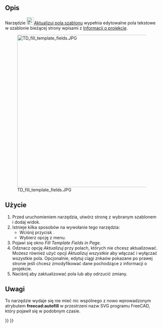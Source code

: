 <languages/>

{{Docnav/pl
|[[TechDraw_PageTemplate/pl|Wstaw nową stronę przy użyciu szablonu]]
|[[TechDraw_RedrawPage/pl|Przerysuj stronę]]
|[[TechDraw_Workbench/pl|środowisko pracy Rysunek Techniczny]]
|IconL=TechDraw_PageTemplate.svg
|IconR=TechDraw_RedrawPage.svg
|IconC=Workbench_TechDraw.svg
}}

{{GuiCommand/pl
|Name=TechDraw FillTemplateFields
|Name/pl=Rysunek Techniczny: Aktualizuj pola szablonu
|MenuLocation=Rysunek Techniczny → Strona → Aktualizuj pola szablonu
|Workbenches=[[TechDraw_Workbench/pl|Rysunek Techniczny]]
|Version=1.0
|SeeAlso=
}}

<span id="Description"></span>
==Opis==

Narzędzie [[Image:TechDraw_FillTemplateFields.svg|24px]][[TechDraw_FillTemplateFields/pl|Aktualizuj pola szablonu]] wypełnia edytowalne pola tekstowe w szablonie bieżącej strony wpisami z [[Std_ProjectInfo/pl|Informacji o projekcie]].

[[Image:TD_fill_template_fields.JPG|500px]]

<span id="Usage"></span>
==Użycie==

# Przed uruchomieniem narzędzia, utwórz stronę z wybranym szablonem i dodaj widok.
# Istnieje kilka sposobów na wywołanie tego narzędzia:
#* Wciśnij przycisk {{Button|[[Image:TechDraw_FillTemplateFields.svg|16px]] [[TechDraw_FillTemplateFields/pl|Aktualizuj pola szablonu]]}}.
#* Wybierz opcję {{MenuCommand|Rysunek Techniczny → Strona → [[Image:TechDraw_FillTemplateFields.svg|16px]] Aktualizuj pola szablonu}} z menu.
# Pojawi się okno ''Fill Template Fields in Page''.
# Odznacz opcję ''Aktualizuj'' przy polach, których nie chcesz aktualizować. Możesz również użyć opcji ''Aktualizuj wszystkie'' aby włączać i wyłączać wszystkie pola. Opcjonalnie, edytuj ciągi znkaów pokazane po prawej stronie jeśli chcesz zmodyfikować dane pochodzące z informacji o projekcie.
# Naciśnij {{Button|Ok}} aby zaktualizować pola lub {{Button|Anuluj}} aby odrzucić zmiany.

<span id="Notes"></span>
==Uwagi==

<div class="mw-translate-fuzzy">
To narzędzie wydaje się nie mieć nic wspólnego z nowo wprowadzonym atrybutem '''freecad:autofill''' w przestrzeni nazw SVG programu FreeCAD, który pojawił się w podobnym czasie.
</div>


{{Docnav/pl
|[[TechDraw_PageTemplate/pl|Wstaw nową stronę przy użyciu szablonu]]
|[[TechDraw_RedrawPage/pl|Przerysuj stronę]]
|[[TechDraw_Workbench/pl|środowisko pracy Rysunek Techniczny]]
|IconL=TechDraw_PageTemplate.svg
|IconR=TechDraw_RedrawPage.svg
|IconC=Workbench_TechDraw.svg
}}

{{TechDraw Tools navi{{#translation:}}}}
{{Userdocnavi{{#translation:}}}}
{{clear}}